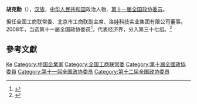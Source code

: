 {{Otheruses|胡克勤}}
'''胡克勤'''（{{bd|1958年||}}），[[汉族|汉族]]，[[中华人民共和国|中华人民共和国]]政治人物、[[第十一届全国政协委员|第十一届全国政协委员]]。

担任全国工商联常委、北京市工商联副主席、洛娃科技实业集团有限公司董事。2008年，当选第十一届全国政协委员<ref>{{cite news|title=第十一届全国政协委员名单|url=http://www.indaa.com.cn/zt/2009qglh/zxzs/200903/t20090303_127573.html|accessdate=2013-04-09|newspaper=新华社北京1月25日电 中国人民政治协商会议第十一届全国委员会委员名单(共2237人，2008年1月25日政协第十届全国委员会常务委员会第二十次会议通过)|date=2008年1月25日|deadurl=yes|archiveurl=https://web.archive.org/web/20130928014403/http://www.indaa.com.cn/zt/2009qglh/zxzs/200903/t20090303_127573.html|archivedate=2013年9月28日}}</ref>，代表经济界，分入第三十七组。<ref>{{cite news|title=全国政协信息-胡克勤|url=http://www.cppcc.gov.cn/CMS/wylibary/showJcwyxtInfoWylibary.action?tabJcwyxt.guid=11W0012600&wytype=wjwy|accessdate=2013-04-11|newspaper=全国政协委员会}}</ref>

== 參考文獻 ==
{{reflist}}

{{中国政治人物小作品}}
{{中华全国工商业联合会第十届执行委员会}}
{{中华全国工商业联合会第十一届执行委员会}}

{{Authority control}}
{{DEFAULTSORT:Hu胡}}
[[Category:胡姓|Ke]]
[[Category:中国企業家|Category:中国企業家]]
[[Category:全国工商联常委|Category:全国工商联常委]]
[[Category:第十屆全國政協委員|Category:第十屆全國政協委員]]
[[Category:第十一届全国政协委员|Category:第十一届全国政协委员]]
[[Category:第十二届全国政协委员|Category:第十二届全国政协委员]]